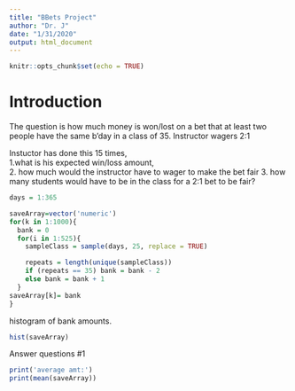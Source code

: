 ---
title: "BBets Project"
author: "Dr. J"
date: "1/31/2020"
output: html_document
---

```{r setup, include=FALSE}
knitr::opts_chunk$set(echo = TRUE)
```

# Introduction

The question is how much money is won/lost on a bet that at least two people have the same b'day in a class of 35.  Instructor wagers 2:1 

Instuctor has done this 15 times,  
1.what is his expected win/loss amount,  
2. how much would the instructor have to wager to make the bet fair 
3. how many students would have to be in the class for a 2:1 bet to be fair?   
 
 
```{r}
days = 1:365

saveArray=vector('numeric')
for(k in 1:1000){
  bank = 0
  for(i in 1:525){
    sampleClass = sample(days, 25, replace = TRUE)

    repeats = length(unique(sampleClass))
    if (repeats == 35) bank = bank - 2
    else bank = bank + 1
  }
saveArray[k]= bank
}

```
 
histogram of bank amounts.   

```{r}
hist(saveArray)
```

Answer questions #1

```{r}
print('average amt:')
print(mean(saveArray))
```

  
